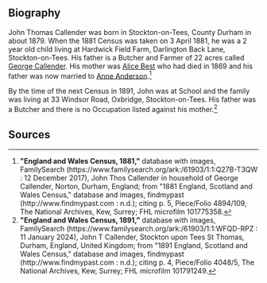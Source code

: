 == Biography ==
John Thomas Callender was born in Stockton-on-Tees, County Durham in about 1879.  When the 1881 Census was taken on 3 April 1881, he was a 2 year old child living at Hardwick Field Farm, Darlington Back Lane, Stockton-on-Tees.  His father is a Butcher and Farmer of 22 acres called [[Callender-692|George Callender]].  His mother was [[Best-7946|Alice Best]] who had died in 1869 and his father was now married to [[Anderson-83115|Anne Anderson]].<ref>
'''"England and Wales Census, 1881,"''' database with images, FamilySearch (https://www.familysearch.org/ark:/61903/1:1:Q27B-T3QW : 12 December 2017),
John Thos Callender in household of George Callender, Norton, Durham, England; from "1881 England, Scotland and Wales Census," database and images, findmypast (http://www.findmypast.com : n.d.);
citing p. 5, Piece/Folio 4894/109, The National Archives, Kew, Surrey; FHL microfilm 101775358.
</ref>

By the time of the next Census in 1891, John was at School and the family was living at 33 Windsor Road, Oxbridge, Stockton-on-Tees. His father was a Butcher and there is no Occupation listed against his mother.<ref>
'''"England and Wales Census, 1891,"''' database with images, FamilySearch (https://www.familysearch.org/ark:/61903/1:1:WFQD-RPZ : 11 January 2024),
John T Callender, Stockton upon Tees St Thomas, Durham, England, United Kingdom; from "1891 England, Scotland and Wales Census," database and images, findmypast (http://www.findmypast.com : n.d.);
citing p. 4, Piece/Folio 4048/5, The National Archives, Kew, Surrey; FHL microfilm 101791249.
</ref>

== Sources ==
<references />
